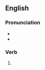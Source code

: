 ==English==

===Pronunciation===
* {{IPA|en|/ˈdʒɛlɪŋ/}}
* {{rhymes|en|ɛlɪŋ}}

===Verb===
{{head|en|verb form}}

# {{present participle of|en|gel|nocat=1}}